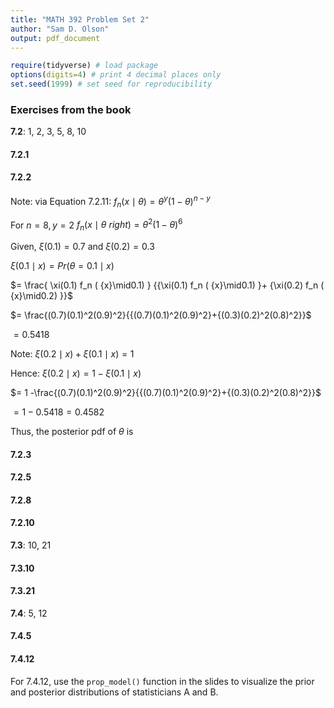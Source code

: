 ```yaml
---
title: "MATH 392 Problem Set 2"
author: "Sam D. Olson"
output: pdf_document
---
```



```r
require(tidyverse) # load package
options(digits=4) # print 4 decimal places only
set.seed(1999) # set seed for reproducibility
```

### Exercises from the book

**7.2**: 1, 2, 3, 5, 8, 10

#### 7.2.1


#### 7.2.2

Note: via Equation 7.2.11: 
$f_n ( x\mid \theta ) = \theta^y(1-\theta)^{n-y}$

For 
$n=8, y = 2$
$f_n ( x\mid \theta\ right) =\theta^2(1-\theta)^6$

Given, 
$\xi(0.1)= 0.7$
and 
$\xi(0.2)=0.3$

$\xi( 0.1\mid{x})=Pr(\theta=0.1\mid{x})$

$= \frac{ \xi(0.1) f_n ( {x}\mid0.1) } {{\xi(0.1) f_n ( {x}\mid0.1) }+ {\xi(0.2) f_n ( {x}\mid0.2) }}$

$= \frac{(0.7)(0.1)^2(0.9)^2}{{(0.7)(0.1)^2(0.9)^2}+{(0.3)(0.2)^2(0.8)^2}}$

$= 0.5418$

Note: 
$\xi({0.2\mid{x}}) + \xi({0.1\mid{x}}) = 1$

Hence: 
$\xi({0.2\mid{x}}) = 1 -\xi({0.1\mid{x}})$

$= 1 -\frac{(0.7)(0.1)^2(0.9)^2}{{(0.7)(0.1)^2(0.9)^2}+{(0.3)(0.2)^2(0.8)^2}}$

$= 1 - 0.5418 = 0.4582$

Thus, the posterior pdf of 
$\theta$
is



#### 7.2.3


#### 7.2.5


#### 7.2.8


#### 7.2.10

**7.3**: 10, 21

#### 7.3.10


#### 7.3.21


**7.4**: 5, 12


#### 7.4.5



#### 7.4.12



For 7.4.12, use the `prop_model()` function in the slides to visualize the prior and posterior distributions of statisticians A and B.